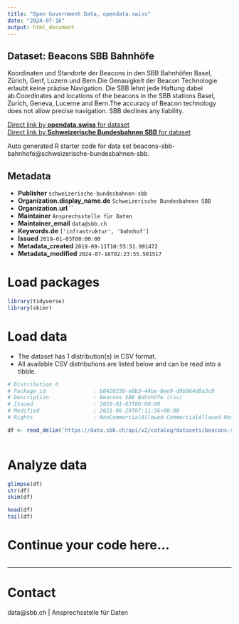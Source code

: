 ```yaml
---
title: "Open Government Data, opendata.swiss"
date: "2024-07-16"
output: html_document
---
```


## Dataset: Beacons SBB Bahnhöfe

Koordinaten und Standorte der Beacons in den SBB Bahnhöfen Basel, Zürich, Genf, Luzern und Bern.Die Genauigkeit der Beacon Technologie erlaubt keine präzise Navigation. Die SBB lehnt jede Haftung dabei ab.Coordinates and locations of the beacons in the SBB stations Basel, Zurich, Geneva, Lucerne and Bern.The accuracy of Beacon technology does not allow precise navigation. SBB declines any liability.

[Direct link by **opendata.swiss** for dataset](https://opendata.swiss/de/dataset/beacons-sbb-bahnhofe)<br>
[Direct link by **Schweizerische Bundesbahnen SBB** for dataset](https://data.sbb.ch/explore/dataset/beacons-sbb-bahnhofe/)

Auto generated R starter code for data set beacons-sbb-bahnhofe@schweizerische-bundesbahnen-sbb.

## Metadata

- **Publisher** `schweizerische-bundesbahnen-sbb`
- **Organization.display_name.de** `Schweizerische Bundesbahnen SBB`
- **Organization.url** ``
- **Maintainer** `Ansprechsstelle für Daten`
- **Maintainer_email** `data@sbb.ch`
- **Keywords.de** `['infrastruktur', 'bahnhof']`
- **Issued** `2019-01-03T00:00:00`
- **Metadata_created** `2019-09-11T10:55:51.991472`
- **Metadata_modified** `2024-07-16T02:23:55.501517`


# Load packages

```r

library(tidyverse)
library(skimr)

```

# Load data

-   The dataset has 1 distribution(s) in CSV format.
-   All available CSV distributions are listed below and can be read into a tibble.

```r

# Distribution 0
# Package_id               : b8420236-e8b3-44be-8ee9-d9b064d0a3c8
# Description              : Beacons SBB Bahnhöfe (csv)
# Issued                   : 2019-01-03T00:00:00
# Modified                 : 2021-06-29T07:11:56+00:00
# Rights                   : NonCommercialAllowed-CommercialAllowed-ReferenceRequired

df <- read_delim('https://data.sbb.ch/api/v2/catalog/datasets/beacons-sbb-bahnhofe/exports/csv')



```

# Analyze data

```r

glimpse(df)
str(df)
skim(df)

head(df)
tail(df)

```

# Continue your code here...

```r

```

------------------------------------------------------------------------

# Contact

data@sbb.ch | Ansprechsstelle für Daten

